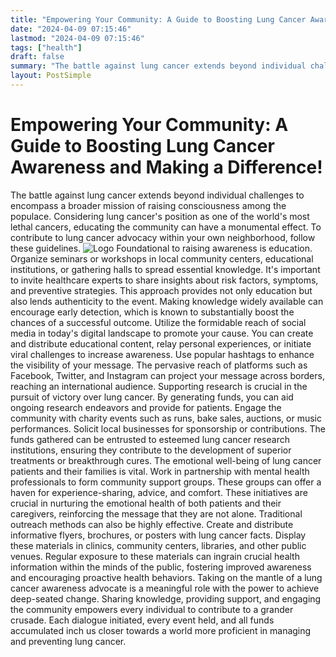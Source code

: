 ```yaml
---
title: "Empowering Your Community: A Guide to Boosting Lung Cancer Awareness and Making a Difference!"
date: "2024-04-09 07:15:46"
lastmod: "2024-04-09 07:15:46"
tags: ["health"]
draft: false
summary: "The battle against lung cancer extends beyond individual challenges to encompass a broader mission of raising consciousness among the populace. Considering lung cancer's position as one of the world's most lethal cancers, educating the community can have a monumental effect. To contribute to lung cancer advocacy within your own neighborhood, follow these guidelines."
layout: PostSimple
---
```

# Empowering Your Community: A Guide to Boosting Lung Cancer Awareness and Making a Difference!
The battle against lung cancer extends beyond individual challenges to encompass a broader mission of raising consciousness among the populace. Considering lung cancer's position as one of the world's most lethal cancers, educating the community can have a monumental effect. To contribute to lung cancer advocacy within your own neighborhood, follow these guidelines.
<img alt="Logo" class="lazyImg" data-src="https://cdn.seniorsselection.com/src_image/8ef9212c49f7a4091988b8df327e717b.webp" src="/statics/image/loading.webp"/>
Foundational to raising awareness is education. Organize seminars or workshops in local community centers, educational institutions, or gathering halls to spread essential knowledge.
It's important to invite healthcare experts to share insights about risk factors, symptoms, and preventive strategies. This approach provides not only education but also lends authenticity to the event.
Making knowledge widely available can encourage early detection, which is known to substantially boost the chances of a successful outcome.
Utilize the formidable reach of social media in today's digital landscape to promote your cause.
You can create and distribute educational content, relay personal experiences, or initiate viral challenges to increase awareness. Use popular hashtags to enhance the visibility of your message.
The pervasive reach of platforms such as Facebook, Twitter, and Instagram can project your message across borders, reaching an international audience.
Supporting research is crucial in the pursuit of victory over lung cancer. By generating funds, you can aid ongoing research endeavors and provide for patients.
Engage the community with charity events such as runs, bake sales, auctions, or music performances. Solicit local businesses for sponsorship or contributions.
The funds gathered can be entrusted to esteemed lung cancer research institutions, ensuring they contribute to the development of superior treatments or breakthrough cures.
The emotional well-being of lung cancer patients and their families is vital.
Work in partnership with mental health professionals to form community support groups. These groups can offer a haven for experience-sharing, advice, and comfort.
These initiatives are crucial in nurturing the emotional health of both patients and their caregivers, reinforcing the message that they are not alone.
Traditional outreach methods can also be highly effective.
Create and distribute informative flyers, brochures, or posters with lung cancer facts. Display these materials in clinics, community centers, libraries, and other public venues.
Regular exposure to these materials can ingrain crucial health information within the minds of the public, fostering improved awareness and encouraging proactive health behaviors.
Taking on the mantle of a lung cancer awareness advocate is a meaningful role with the power to achieve deep-seated change. Sharing knowledge, providing support, and engaging the community empowers every individual to contribute to a grander crusade. Each dialogue initiated, every event held, and all funds accumulated inch us closer towards a world more proficient in managing and preventing lung cancer.
        
